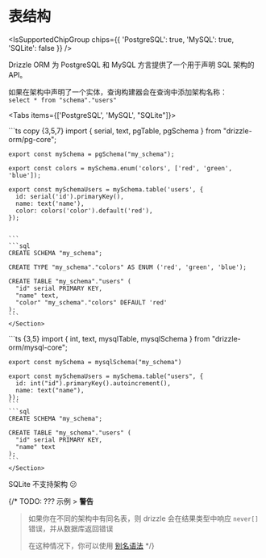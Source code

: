 
# 表结构

<IsSupportedChipGroup chips={{ 'PostgreSQL': true, 'MySQL': true, 'SQLite': false }} />

Drizzle ORM 为 PostgreSQL 和 MySQL 方言提供了一个用于声明 SQL 架构的 API。

如果在架构中声明了一个实体，查询构建器会在查询中添加架构名称：<br/>
`select * from "schema"."users"`

<Tabs items={['PostgreSQL', 'MySQL', "SQLite"]}>
  <Tab>
    <Section>
    ```ts copy {3,5,7}
    import { serial, text, pgTable, pgSchema } from "drizzle-orm/pg-core";

    export const mySchema = pgSchema("my_schema");

    export const colors = mySchema.enum('colors', ['red', 'green', 'blue']);

    export const mySchemaUsers = mySchema.table('users', {
      id: serial('id').primaryKey(),
      name: text('name'),
      color: colors('color').default('red'),
    });

    
    ```
    ```sql
    CREATE SCHEMA "my_schema";

    CREATE TYPE "my_schema"."colors" AS ENUM ('red', 'green', 'blue');

    CREATE TABLE "my_schema"."users" (
      "id" serial PRIMARY KEY,
      "name" text,
      "color" "my_schema"."colors" DEFAULT 'red'
    );
    ```
    </Section>
  </Tab>
  <Tab>
    <Section>
    ```ts {3,5}
    import { int, text, mysqlTable, mysqlSchema } from "drizzle-orm/mysql-core";

    export const mySchema = mysqlSchema("my_schema")

    export const mySchemaUsers = mySchema.table("users", {
      id: int("id").primaryKey().autoincrement(),
      name: text("name"),
    });
    ```
    ```sql
    CREATE SCHEMA "my_schema";

    CREATE TABLE "my_schema"."users" (
      "id" serial PRIMARY KEY,
      "name" text
    );
    ```
    </Section>
  </Tab>
  <Tab>
  SQLite 不支持架构 😕
  </Tab>
</Tabs>

{/* TODO: ??? 示例 > **警告**
> 如果你在不同的架构中有同名表，则 drizzle 会在结果类型中响应 `never[]` 错误，并从数据库返回错误
>
> 在这种情况下，你可以使用 [别名语法](./joins#join-aliases-and-self-joins) */}
